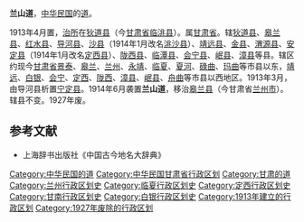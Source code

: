'''兰山道'''，[[中华民国|中华民国]]的[[道_(行政区划)|道]]。

1913年4月置，[[治所|治所]]在[[狄道县|狄道县]]（今[[甘肃省|甘肃省]][[临洮县|临洮县]]）。属[[甘肅省_(中華民國)|甘肃省]]。辖[[狄道县|狄道县]]、[[皋兰县|皋兰县]]、[[红水县|红水县]]、[[导河县|导河县]]、[[沙县_(中华民国)|沙县]]（1914年1月改名[[洮沙县|洮沙县]]）、[[靖远县|靖远县]]、[[金县_(明朝)|金县]]、[[渭源县|渭源县]]、[[安定县_(明朝)|安定县]]（1914年1月改名[[定西县|定西县]]）、[[陇西县|陇西县]]、[[临潭县|临潭县]]、[[会宁县|会宁县]]、[[岷县|岷县]]、[[漳县|漳县]]等县。辖区约现今[[甘肃省|甘肃省]][[景泰县|景泰]]、[[皋兰县|皋兰]]、[[兰州市|兰州]]、[[永靖县|永靖]]、[[临夏|临夏]]、[[夏河县|夏河]]、[[碌曲县|碌曲]]、[[玛曲县|玛曲]]等市县以东，[[靖远县|靖远]]、[[白银市|白银]]、[[会宁县|会宁]]、[[定西市|定西]]、[[陇西县|陇西]]、[[漳县|漳县]]、[[岷县|岷县]]、[[舟曲县|舟曲]]等市县以西地区。1913年3月，由导河县析置[[宁定县|宁定县]]。1914年6月袭置'''兰山道'''，移治[[皋兰县|皋兰县]]（今甘肃省[[兰州市|兰州市]]）。辖县不变。1927年废。

==参考文献==
*上海辞书出版社《中国古今地名大辞典》

{{中华民国的道|nocat}}
{{中华民国大陆时期行政区划小作品}}
{{DEFAULTSORT:L}}
[[Category:中华民国的道|Category:中华民国的道]]
[[Category:中华民国甘肃省行政区划|Category:中华民国甘肃省行政区划]]
[[Category:甘肃的道|Category:甘肃的道]]
[[Category:兰州行政区划史|Category:兰州行政区划史]]
[[Category:临夏行政区划史|Category:临夏行政区划史]]
[[Category:定西行政区划史|Category:定西行政区划史]]
[[Category:甘南行政区划史|Category:甘南行政区划史]]
[[Category:白银行政区划史|Category:白银行政区划史]]
[[Category:1913年建立的行政区划|Category:1913年建立的行政区划]]
[[Category:1927年废除的行政区划|Category:1927年废除的行政区划]]